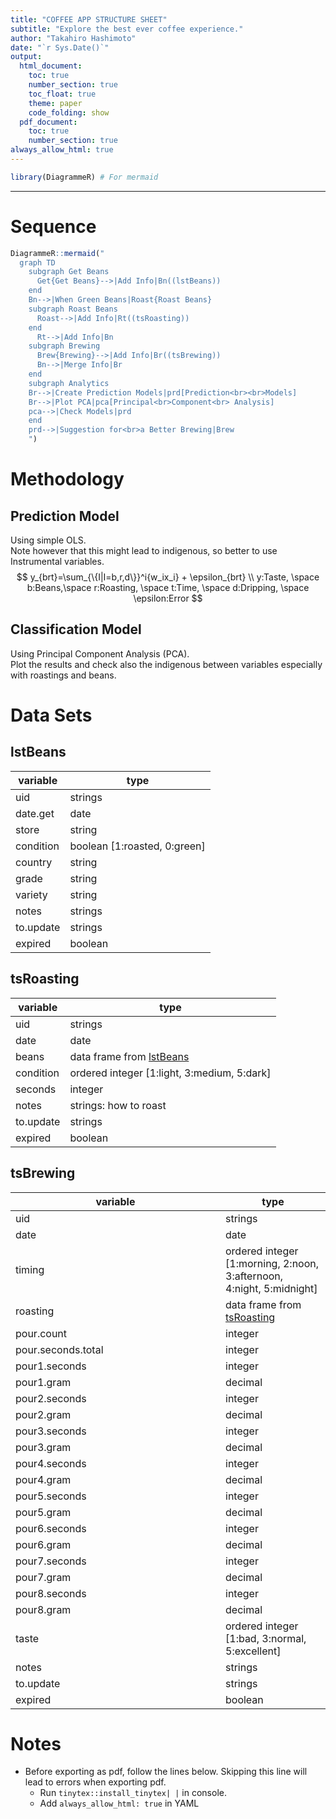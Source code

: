 ```yaml
---
title: "COFFEE APP STRUCTURE SHEET"
subtitle: "Explore the best ever coffee experience."
author: "Takahiro Hashimoto"
date: "`r Sys.Date()`"
output: 
  html_document:
    toc: true
    number_section: true
    toc_float: true
    theme: paper
    code_folding: show
  pdf_document:
    toc: true
    number_section: true
always_allow_html: true
---
```


```r
library(DiagrammeR) # For mermaid
```


------------------------------------------------------------------------


# Sequence

```r
DiagrammeR::mermaid("
  graph TD
    subgraph Get Beans
      Get{Get Beans}-->|Add Info|Bn((lstBeans))
    end
    Bn-->|When Green Beans|Roast{Roast Beans}
    subgraph Roast Beans
      Roast-->|Add Info|Rt((tsRoasting))
    end
      Rt-->|Add Info|Bn
    subgraph Brewing
      Brew{Brewing}-->|Add Info|Br((tsBrewing))
      Bn-->|Merge Info|Br
    end
    subgraph Analytics
    Br-->|Create Prediction Models|prd[Prediction<br><br>Models]
    Br-->|Plot PCA|pca[Principal<br>Component<br> Analysis]
    pca-->|Check Models|prd
    end
    prd-->|Suggestion for<br>a Better Brewing|Brew
    ")
```

# Methodology {.tabset}

## Prediction Model
Using simple OLS.<br>
Note however that this might lead to indigenous, so better to use Instrumental variables.
$$
y_{brt}=\sum_{\{I|I=b,r,d\}}^i{w_ix_i} + \epsilon_{brt}  \\
y:Taste, \space b:Beans,\space r:Roasting, \space t:Time, \space d:Dripping, \space \epsilon:Error
$$ 

## Classification Model
Using Principal Component Analysis (PCA).<br>
Plot the results and check also the indigenous between variables especially with roastings and beans.

# Data Sets {.tabset}

## lstBeans
| variable | type |
| -------- | ---- |
| uid | strings |
| date.get | date |
| store | string |
| condition | boolean [1:roasted, 0:green]| 
| country | string| 
| grade | string| 
| variety | string| 
| notes | strings| 
| to.update | strings| 
| expired | boolean| 

## tsRoasting
| variable | type |
| -------- | ---- |
| uid | strings |
| date | date |
| beans | data frame from [lstBeans] | 
| condition | ordered integer [1:light, 3:medium, 5:dark]| 
| seconds | integer| 
| notes | strings: how to roast| 
| to.update | strings| 
| expired | boolean| 

## tsBrewing
| variable | type |
| -------- | ---- |
| uid | strings |
| date | date |
| timing | ordered integer [1:morning, 2:noon, 3:afternoon, 4:night, 5:midnight]| 
| roasting | data frame from [tsRoasting] | 
| pour.count | integer| 
| pour.seconds.total | integer| 
| pour1.seconds | integer| 
| pour1.gram | decimal| 
| pour2.seconds | integer| 
| pour2.gram | decimal| 
| pour3.seconds | integer| 
| pour3.gram | decimal| 
| pour4.seconds | integer| 
| pour4.gram | decimal| 
| pour5.seconds | integer| 
| pour5.gram | decimal| 
| pour6.seconds | integer| 
| pour6.gram | decimal| 
| pour7.seconds | integer| 
| pour7.gram | decimal| 
| pour8.seconds | integer| 
| pour8.gram | decimal| 
| taste | ordered integer [1:bad, 3:normal, 5:excellent]| 
| notes | strings| 
| to.update | strings| 
| expired | boolean| 

# Notes
- Before exporting as pdf, follow the lines below. Skipping this line will lead to errors when exporting pdf.
  - Run `tinytex::install_tinytex| | ` in console.
  - Add `always_allow_html: true` in YAML
